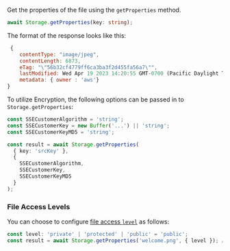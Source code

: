 Get the properties of the file using the `getProperties` method.

```typescript
await Storage.getProperties(key: string);
```

The format of the response looks like this:

```js
 {
    contentType: "image/jpeg",
    contentLength: 6873,
    eTag: "\"56b32cf4779ff6ca3ba3f2d455fa56a7\"",
    lastModified: Wed Apr 19 2023 14:20:55 GMT-0700 (Pacific Daylight Time) {},
    metadata: { owner : 'aws'}
}

```

To utilize Encryption, the following options can be passed in to `Storage.getProperties`:

```typescript
const SSECustomerAlgorithm = 'string';
const SSECustomerKey = new Buffer('...') || 'string';
const SSECustomerKeyMD5 = 'string';

const result = await Storage.getProperties(
  { key: 'srcKey' },
  {
    SSECustomerAlgorithm,
    SSECustomerKey,
    SSECustomerKeyMD5
  }
);
```

### File Access Levels

You can choose to configure [file access `level`](https://docs.amplify.aws/lib/storage/configureaccess/q/platform/js) as follows:

```typescript
const level: 'private' | 'protected' | 'public' = 'public';
const result = await Storage.getProperties('welcome.png', { level }); // defaults to `public`
```
